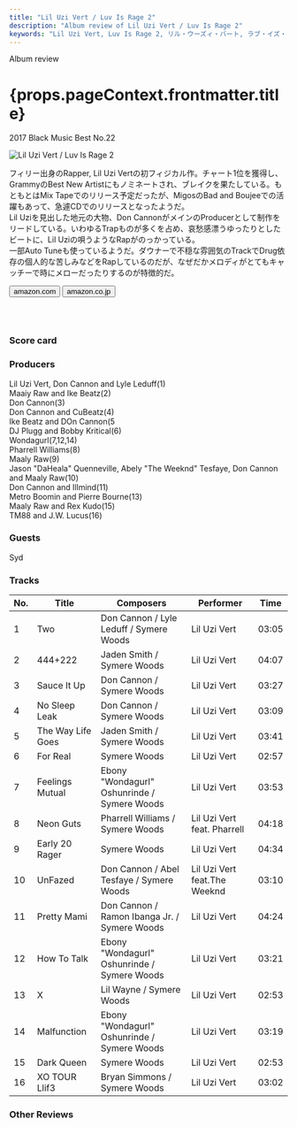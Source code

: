 ```yaml
---
title: "Lil Uzi Vert / Luv Is Rage 2"
description: "Album review of Lil Uzi Vert / Luv Is Rage 2"
keywords: "Lil Uzi Vert, Luv Is Rage 2, リル・ウーズィ・バート, ラブ・イズ・レイジ2"
---
```






<p className="largeP">Album review</p>
<h1 className="h1--no--margin">{props.pageContext.frontmatter.title}</h1>
<p className="largeP">
  <Link to="/best50/2017/">2017 Black Music Best No.22</Link>
</p>

<Row  className="image-card-group">
	<Column colMd={3} colLg={4} noGutterMdLeft="">
       <ImageCard>

![Lil Uzi Vert / Luv Is Rage 2](../../images/cd/liluzivert1L.jpg)

</ImageCard>
	</Column>
	<Column colMd={4} colLg={8} noGutterMdLeft="">
	<p>
	フィリー出身のRapper, Lil Uzi Vertの初フィジカル作。チャート1位を獲得し、GrammyのBest New Artistにもノミネートされ、ブレイクを果たしている。もともとはMix Tapeでのリリース予定だったが、MigosのBad and Boujeeでの活躍もあって、急遽CDでのリリースとなったようだ。
	<br/>Lil Uziを見出した地元の大物、Don CannonがメインのProducerとして制作をリードしている。いわゆるTrapものが多くを占め、哀愁感漂うゆったりとしたビートに、Lil Uziの唄うようなRapがのっかっている。
	<br/>一部Auto Tuneも使っているようだ。ダウナーで不穏な雰囲気のTrackでDrug依存の個人的な苦しみなどをRapしているのだが、なぜだかメロディがとてもキャッチーで時にメローだったりするのが特徴的だ。
	</p>
    <div>
	  <Button className="button-right-mergin"  href="https://amzn.to/30jrJkq" renderIcon={ArrowUpRight} size='sm' kind='primary'>
      amazon.com
    </Button>
    <Button className="button-right-mergin"  href="https://amzn.to/2WyDYIP" renderIcon={ArrowUpRight} size='sm' kind='secondary'>
      amazon.co.jp
    </Button>
	</div>
	<a href="https://geo.music.apple.com/jp/album/luv-is-rage-2/1274150514?mt=1&app=music&ls=1&at=11lcug" style="display:inline-block;overflow:hidden;background:url(https://linkmaker.itunes.apple.com/ja-jp/lockup.svg?releaseDate=2017-08-25&kind=album&bubble=apple_music&style=mono-black) no-repeat;width:180px;height:45px;"></a>
	<AdvJS2/>
	</Column>
</Row>
<Row >
	<Column colMd={4} colLg={4} noGutterMdLeft="">
<div>
  <h3>Score card</h3>
	<SliderJS1 value="2" />
  <SliderJS2 value="2" />
	<SliderJS3 value="2" />
  <SliderJS4 value="9" />
</div>
</Column>
<Column colMd={8} colLg={8} noGutterMdLeft="">
<div>
<h3>Producers</h3>
<p>
	Lil Uzi Vert, Don Cannon and Lyle Leduff(1)
	<br/>Maaiy Raw and Ike Beatz(2)
	<br/>Don Cannon(3)
	<br/>Don Cannon and CuBeatz(4)
	<br/>Ike Beatz and DOn Cannon(5
	<br/>DJ Plugg and Bobby Kritical(6)
	<br/>Wondagurl(7,12,14)
	<br/>Pharrell Williams(8)
	<br/>Maaly Raw(9)
	<br/>Jason "DaHeala" Quenneville, Abely "The Weeknd" Tesfaye, Don Cannon and Maaly Raw(10)
	<br/>Don Cannon and Illmind(11)
	<br/>Metro Boomin and Pierre Bourne(13)
	<br/>Maaly Raw and Rex Kudo(15)
	<br/>TM88 and J.W. Lucus(16)
</p>
<h3>Guests</h3>
<p>
	Syd
</p>
</div>
</Column>
</Row>

<h3>Tracks</h3>

| No. | Title             | Composers                                    | Performer                    | Time  |
| --- | ----------------- | -------------------------------------------- | ---------------------------- | ----- |
| 1   | Two               | Don Cannon / Lyle Leduff / Symere Woods      | Lil Uzi Vert                 | 03:05 |
| 2   | 444+222           | Jaden Smith / Symere Woods                   | Lil Uzi Vert                 | 04:07 |
| 3   | Sauce It Up       | Don Cannon / Symere Woods                    | Lil Uzi Vert                 | 03:27 |
| 4   | No Sleep Leak     | Don Cannon / Symere Woods                    | Lil Uzi Vert                 | 03:09 |
| 5   | The Way Life Goes | Jaden Smith / Symere Woods                   | Lil Uzi Vert                 | 03:41 |
| 6   | For Real          | Symere Woods                                 | Lil Uzi Vert                 | 02:57 |
| 7   | Feelings Mutual   | Ebony "Wondagurl" Oshunrinde / Symere Woods  | Lil Uzi Vert                 | 03:53 |
| 8   | Neon Guts         | Pharrell Williams / Symere Woods             | Lil Uzi Vert feat. Pharrell  | 04:18 |
| 9   | Early 20 Rager    | Symere Woods                                 | Lil Uzi Vert                 | 04:34 |
| 10  | UnFazed           | Don Cannon / Abel Tesfaye / Symere Woods     | Lil Uzi Vert feat.The Weeknd | 03:10 |
| 11  | Pretty Mami       | Don Cannon / Ramon Ibanga Jr. / Symere Woods | Lil Uzi Vert                 | 04:24 |
| 12  | How To Talk       | Ebony "Wondagurl" Oshunrinde / Symere Woods  | Lil Uzi Vert                 | 03:21 |
| 13  | X                 | Lil Wayne / Symere Woods                     | Lil Uzi Vert                 | 02:53 |
| 14  | Malfunction       | Ebony "Wondagurl" Oshunrinde / Symere Woods  | Lil Uzi Vert                 | 03:19 |
| 15  | Dark Queen        | Symere Woods                                 | Lil Uzi Vert                 | 02:53 |
| 16  | XO TOUR Llif3     | Bryan Simmons / Symere Woods                 | Lil Uzi Vert                 | 03:02 |

<h3>Other Reviews</h3>

<Row>
  <Column colMd={3} colLg={3} noGutterMdLeft>
    <Review1 />
  </Column>
	<Column colMd={3} colLg={3} noGutterMdLeft>
    <Review2 />
  </Column>
</Row>

<AdvJS3 />

